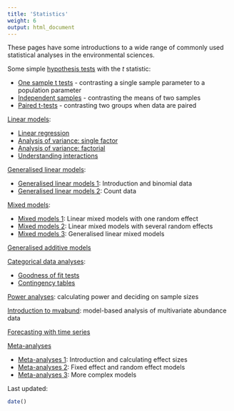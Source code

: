 ```yaml
---
title: 'Statistics'
weight: 6
output: html_document
---
```


These pages have some introductions to a wide range of commonly used statistical analyses in the environmental sciences.

Some simple [hypothesis tests](/../t-tests/) with the *t* statistic:

* [One sample t tests](/../one-sample-t-test/) - contrasting a single sample parameter to a population parameter  
* [Independent samples](/../independent-samples-t-test/) - contrasting the means of two samples
* [Paired t-tests](/../paired-t-tests/) - contrasting two groups when data are paired  

[Linear models](/../linear-models/):

* [Linear regression](/../linear-regression/)
* [Analysis of variance: single factor](/../analysis-variance-single-factor/)
* [Analysis of variance: factorial](/../analysis-variance-factorial/)  
* [Understanding interactions](/../understanding-interactions/)

[Generalised linear models](/../generalised-linear-models/):

* [Generalised linear models 1](/../generalised-linear-models-1/): Introduction and binomial data  
* [Generalised linear models 2](/../generalised-linear-models-2/): Count data  

[Mixed models](/../mixed-models/):

* [Mixed models 1](/../mixed-models-1/): Linear mixed models with one random effect  
* [Mixed models 2](/../mixed-models-2/): Linear mixed models with several random effects  
* [Mixed models 3](/../mixed-models-3/): Generalised linear mixed models  

[Generalised additive models](/../gams/)

[Categorical data analyses](/../categorical-data-analyses/):

* [Goodness of fit tests](/../goodness-of-fit-tests/)  
* [Contingency tables](/../contingency-tables/)

[Power analyses](/../power-analysis/): calculating power and deciding on sample sizes

[Introduction to mvabund](/../introduction-to-mvabund/): model-based analysis of multivariate abundance data

[Forecasting with time series](/../forecasting-time-series/)


[Meta-analyses](/../meta-analyses/) 

* [Meta-analyses 1](/../meta-analyses-1/): Introduction and calculating effect sizes  
* [Meta-analyses 2](/../meta-analyses-2/): Fixed effect and random effect models  
* [Meta-analyses 3](/../meta-analyses-3/): More complex models 

 
Last updated:
```r
date()
```
